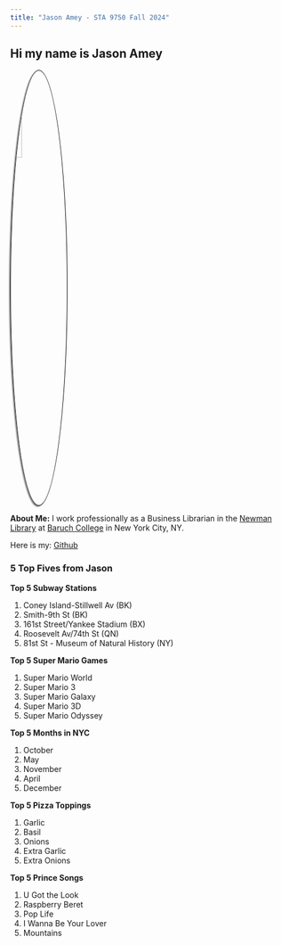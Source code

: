 ```yaml
---
title: "Jason Amey - STA 9750 Fall 2024"
---
```


## Hi my name is Jason Amey

![](./images/ja-head-shot.jpg){style="width:20%;border-radius:50%; border: 1px solid black; box-shadow: -2px 2px 2px rgba(0, 0, 0, 0.5); display: block;"}

**About Me:** I work professionally as a Business Librarian in the [Newman Library](https://library.baruch.cuny.edu/) at [Baruch College](https://www.baruch.cuny.edu/) in New York City, NY.

Here is my: [Github](https://github.com/jasonamey)

### 5 Top Fives from Jason

**Top 5 Subway Stations**

1.  Coney Island-Stillwell Av (BK)
2.  Smith-9th St (BK)
3.  161st Street/Yankee Stadium (BX)
4.  Roosevelt Av/74th St (QN)
5.  81st St - Museum of Natural History (NY)

**Top 5 Super Mario Games**

1.  Super Mario World
2.  Super Mario 3
3.  Super Mario Galaxy
4.  Super Mario 3D
5.  Super Mario Odyssey

**Top 5 Months in NYC**

1.  October
2.  May
3.  November
4.  April
5.  December

**Top 5 Pizza Toppings**

1.  Garlic
2.  Basil
3.  Onions
4.  Extra Garlic
5.  Extra Onions

**Top 5 Prince Songs**

1.  U Got the Look
2.  Raspberry Beret
3.  Pop Life
4.  I Wanna Be Your Lover
5.  Mountains
